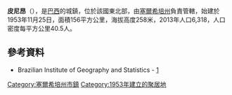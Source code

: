 {{expand|time=2015-06-21T14:24:08+00:00}}
{{coord|10|34|01|S|37|43|22|W|scale:30000|display=title}}

'''皮尼昂'''（{{lang-pt|Pinhão}}），是[[巴西|巴西]]的城鎮，位於該國東北部，由[[塞爾希培州|塞爾希培州]]負責管轄，始建於1953年11月25日，面積156平方公里，海拔高度258米，2013年人口6,318，人口密度每平方公里40.5人。

==參考資料==
*Brazilian Institute of Geography and Statistics - [http://www.ibge.gov.br/cidadesat/default.php] {{Wayback|url=http://www.ibge.gov.br/cidadesat/default.php |date=20080611095922 }}

{{Brazil-geo-stub}}
{{塞爾希培州市鎮}}
[[Category:塞爾希培州市鎮|Category:塞爾希培州市鎮]]
[[Category:1953年建立的聚居地|Category:1953年建立的聚居地]]